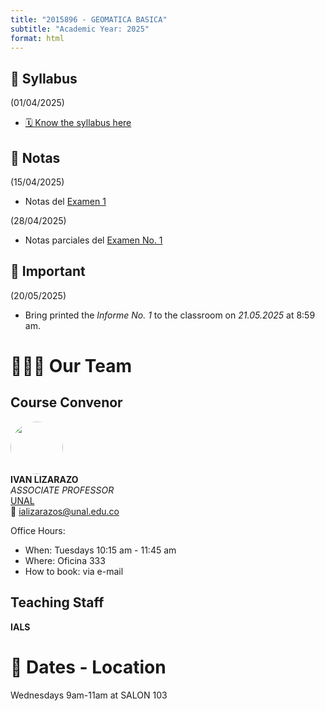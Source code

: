```yaml
---
title: "2015896 - GEOMATICA BASICA"
subtitle: "Academic Year: 2025"
format: html
---
```


::: {.callout-important collapse=false}
## 📢 Syllabus

(01/04/2025)

- [🗓️ Know the syllabus here](/2025/syllabus.qmd)

:::

::: {.callout-note collapse=true}
## 📢 Notas

(15/04/2025)

- Notas del [Examen 1](https://drive.google.com/file/d/14HAu2C3Jeks7et75OxwE-uVuW_kTsUbW/view?usp=sharing)

(28/04/2025)

- Notas parciales del [Examen No. 1](https://drive.google.com/file/d/1aRwq5334m4QLxKsEU2dqiSx81dVYItQa/view?usp=sharing)
:::

::: {.callout-note collapse=false}
## 📢 Important

(20/05/2025)

- Bring printed the *Informe No. 1* to the classroom on *21.05.2025* at 8:59 am.
:::


# 🧑🏻‍🏫 Our Team

::: {.panel-tabset}
## Course Convenor


![](/figures/people/ials.png){fig-align="left" fig-alt="Photo of IVAN LIZARAZO" style="object-fit: cover;width:6em;height:6em;border-radius: 50%;"}  
**IVAN LIZARAZO** <br/>
_ASSOCIATE PROFESSOR_ <br/>
[UNAL](#)</a><br/>
📧 [ializarazos@unal.edu.co](mailto:)

Office Hours: 

- When: Tuesdays 10:15 am - 11:45 am
- Where: Oficina 333
- How to book: via e-mail

## Teaching Staff

**IALS**


:::

# 📍 Dates - Location

Wednesdays 9am-11am at SALON 103
